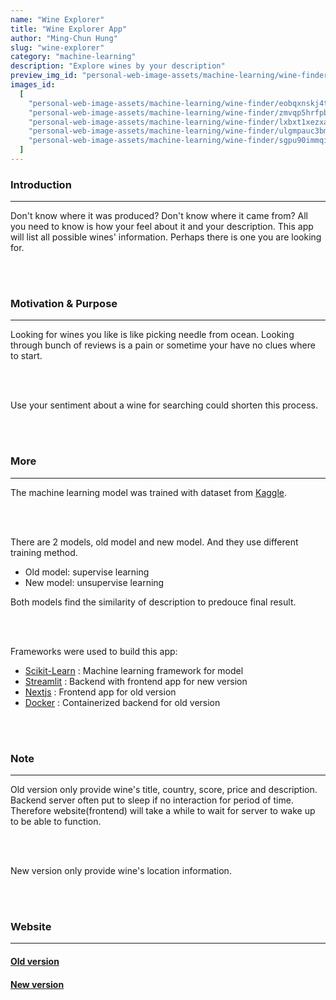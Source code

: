 ```yaml
---
name: "Wine Explorer"
title: "Wine Explorer App"
author: "Ming-Chun Hung"
slug: "wine-explorer"
category: "machine-learning"
description: "Explore wines by your description"
preview_img_id: "personal-web-image-assets/machine-learning/wine-finder/lxbxt1xezxa4iz0vjkpm"
images_id:
  [
    "personal-web-image-assets/machine-learning/wine-finder/eobqxnskj4tslcgt0k2y",
    "personal-web-image-assets/machine-learning/wine-finder/zmvqp5hrfpbin5jlxonc",
    "personal-web-image-assets/machine-learning/wine-finder/lxbxt1xezxa4iz0vjkpm",
    "personal-web-image-assets/machine-learning/wine-finder/ulgmpauc3bmmmcnwmlr1",
    "personal-web-image-assets/machine-learning/wine-finder/sgpu90immqi5hydukwxj",
  ]
---
```


### Introduction

---

Don't know where it was produced? Don't know where it came from? All you need
to know is how your feel about it and your description. This app will list
all possible wines' information. Perhaps there is one you are looking for.

<br />
<br />

### Motivation & Purpose

---

Looking for wines you like is like picking needle from ocean. Looking through
bunch of reviews is a pain or sometime your have no clues where to start.

<br />
<br />

Use your sentiment about a wine for searching could shorten this process.

<br />
<br />

### More

---

The machine learning model was trained with dataset from [Kaggle](https://www.kaggle.com/datasets/zynicide/wine-reviews).

<br />
<br />

There are 2 models, old model and new model. And they use different training method.

- Old model: supervise learning
- New model: unsupervise learning

Both models find the similarity of description to predouce final result.

<br />
<br />

Frameworks were used to build this app:

- [Scikit-Learn](https://scikit-learn.org/) : Machine learning framework for model
- [Streamlit](https://streamlit.io/) : Backend with frontend app for new version
- [Nextjs](https://nextjs.org/) : Frontend app for old version
- [Docker](https://www.docker.com/) : Containerized backend for old version

<br />
<br />

### Note

---

Old version only provide wine's title, country, score, price and description.
Backend server often put to sleep if no interaction for period of time. Therefore
website(frontend) will take a while to wait for server to wake up to be able to function.

<br />
<br />

New version only provide wine's location information.

<br />
<br />

### Website

---

#### [Old version](https://ask-me-wines.netlify.app/)

#### [New version](https://wineidentifier.streamlit.app/)

<br />
<br />
